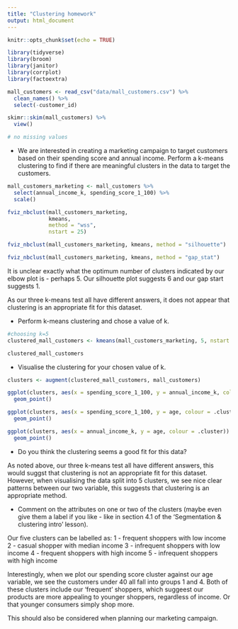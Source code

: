 ```yaml
---
title: "Clustering homework"
output: html_document
---
```


```r
knitr::opts_chunk$set(echo = TRUE)
```

```r
library(tidyverse)
library(broom)
library(janitor)
library(corrplot)
library(factoextra)

mall_customers <- read_csv("data/mall_customers.csv") %>% 
  clean_names() %>% 
  select(-customer_id)
```


```r
skimr::skim(mall_customers) %>% 
  view()

# no missing values 
```

* We are interested in creating a marketing campaign to target customers based on their spending score and annual income. Perform a k-means clustering to find if there are meaningful clusters in the data to target the customers. 

```r
mall_customers_marketing <- mall_customers %>% 
  select(annual_income_k, spending_score_1_100) %>% 
  scale()
```

```r
fviz_nbclust(mall_customers_marketing, 
             kmeans, 
             method = "wss", 
             nstart = 25)
```

```r
fviz_nbclust(mall_customers_marketing, kmeans, method = "silhouette")
```

```r
fviz_nbclust(mall_customers_marketing, kmeans, method = "gap_stat")
```

It is unclear exactly what the optimum number of clusters indicated by our elbow plot is - perhaps 5. Our silhouette plot suggests 6 and our gap start suggests 1.

As our three k-means test all have different answers, it does not appear that clustering is an appropriate fit for this dataset.

* Perform k-means clustering and chose a value of k.
```r
#choosing k=5 
clustered_mall_customers <- kmeans(mall_customers_marketing, 5, nstart = 25)

clustered_mall_customers
```


* Visualise the clustering for your chosen value of k.

```r
clusters <- augment(clustered_mall_customers, mall_customers)
```


```r

ggplot(clusters, aes(x = spending_score_1_100, y = annual_income_k, colour = .cluster)) +
  geom_point()

ggplot(clusters, aes(x = spending_score_1_100, y = age, colour = .cluster)) +
  geom_point()

ggplot(clusters, aes(x = annual_income_k, y = age, colour = .cluster)) +
  geom_point()
```


* Do you think the clustering seems a good fit for this data?

As noted above, our three k-means test all have different answers, this would suggst that clustering is not an appropriate fit for this dataset. However, when visualising the data split into 5 clusters, we see nice clear patterns between our two variable, this suggests that clustering is an appropriate method. 

* Comment on the attributes on one or two of the clusters (maybe even give them a label if you like - like in section 4.1 of the 'Segmentation & clustering intro' lesson). 

Our five clusters can be labelled as:
1 - frequent shoppers with low income
2 - casual shopper with median income
3 - infrequent shoppers with low income
4 - frequent shoppers with high income
5 - infrequent shoppers with high income

Interestingly, when we plot our spending score cluster against our age variable, we see the customers under 40 all fall into groups 1 and 4. Both of these clusters include our 'frequent' shoppers, which suggeest our products are more appealing to younger shoppers, regardless of income. Or that younger consumers simply shop more.  

This should also be considered when planning our marketing campaign.  